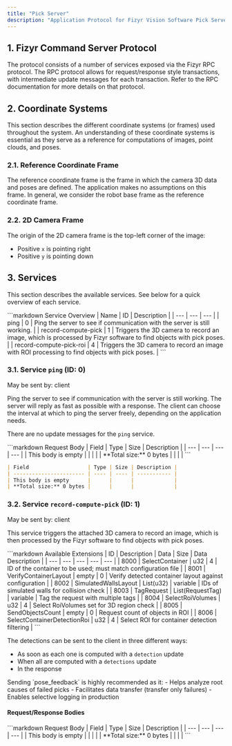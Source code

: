 ```yaml
---
title: "Pick Server"
description: "Application Protocol for Fizyr Vision Software Pick Server"
---
```


## 1. Fizyr Command Server Protocol

The protocol consists of a number of services exposed via the Fizyr RPC protocol. The RPC protocol allows for request/response style transactions, with intermediate update messages for each transaction. Refer to the RPC documentation for more details on that protocol.

## 2. Coordinate Systems

This section describes the different coordinate systems (or frames) used throughout the system. An understanding of these coordinate systems is essential as they serve as a reference for computations of images, point clouds, and poses.

### 2.1. Reference Coordinate Frame

The reference coordinate frame is the frame in which the camera 3D data and poses are defined. The application makes no assumptions on this frame. In general, we consider the robot base frame as the reference coordinate frame.

### 2.2. 2D Camera Frame

The origin of the 2D camera frame is the top-left corner of the image:

- Positive `x` is pointing right
- Positive `y` is pointing down

## 3. Services

This section describes the available services. See below for a quick overview of each service.

<CodeGroup>
  ```markdown Service Overview | Name | ID | Description | | --- | --- | --- | |
  ping | 0 | Ping the server to see if communication with the server is still
  working. | | record-compute-pick | 1 | Triggers the 3D camera to record an
  image, which is processed by Fizyr software to find objects with pick poses. |
  | record-compute-pick-roi | 4 | Triggers the 3D camera to record an image with
  ROI processing to find objects with pick poses. | ```
</CodeGroup>

### 3.1. Service `ping` (ID: 0)

May be sent by: client

Ping the server to see if communication with the server is still working. The server will reply as fast as possible with a response. The client can choose the interval at which to ping the server freely, depending on the application needs.

There are no update messages for the `ping` service.

<CodeGroup>
```markdown Request Body
| Field | Type | Size | Description |
| --- | --- | --- | --- |
| This body is empty | | | |
| **Total size:** 0 bytes | | | |
```

```markdown Response Body
| Field                   | Type | Size | Description |
| ----------------------- | ---- | ---- | ----------- |
| This body is empty      |      |      |             |
| **Total size:** 0 bytes |      |      |             |
```

</CodeGroup>

### 3.2. Service `record-compute-pick` (ID: 1)

May be sent by: client

This service triggers the attached 3D camera to record an image, which is then processed by the Fizyr software to find objects with pick poses.

<CodeGroup>
  ```markdown Available Extensions | ID | Description | Data | Size | Data
  Description | | --- | --- | --- | --- | --- | | 8000 | SelectContainer | u32 |
  4 | ID of the container to be used; must match configuration file | | 8001 |
  VerifyContainerLayout | empty | 0 | Verify detected container layout against
  configuration | | 8002 | SimulatedWallsLayout | List(u32) | variable | IDs of
  simulated walls for collision check | | 8003 | TagRequest | List(RequestTag) |
  variable | Tag the request with multiple tags | | 8004 | SelectRoiVolumes |
  u32 | 4 | Select RoiVolumes set for 3D region check | | 8005 |
  SendObjectsCount | empty | 0 | Request count of objects in ROI | | 8006 |
  SelectContainerDetectionRoi | u32 | 4 | Select ROI for container detection
  filtering | ```
</CodeGroup>

The detections can be sent to the client in three different ways:

- As soon as each one is computed with a `detection` update
- When all are computed with a `detections` update
- In the response

<Note>
  Sending `pose_feedback` is highly recommended as it: - Helps analyze root
  causes of failed picks - Facilitates data transfer (transfer only failures) -
  Enables selective logging in production
</Note>

#### Request/Response Bodies

<CodeGroup>
```markdown Request Body
| Field | Type | Size | Description |
| --- | --- | --- | --- |
| This body is empty | | | |
| **Total size:** 0 bytes | | | |
```
